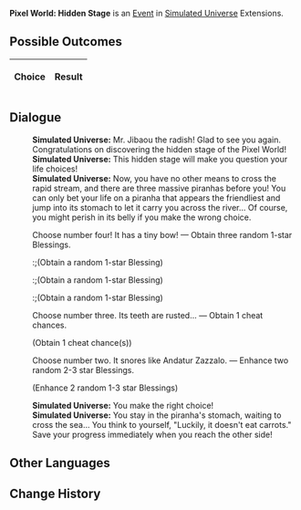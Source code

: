 {{Simulated Universe Event Infobox
|title         = Pixel World: Hidden Stage
|image         = Random Event Pixel.png
|type          =
|domains_su    = 
|domains_ext   = Occurrence
|domains_swarm = 
|domains_gng   = 
|requirements  =
|prev          = 
|next          = 
|indexRewards  =
|characters    = 
}}
'''Pixel World: Hidden Stage''' is an [[Simulated Universe/Events|Event]] in [[Simulated Universe]] Extensions.

==Possible Outcomes==
{| class="article-table"
!Choice
!Result

|}

<!--
==Gameplay Notes==

-->
==Dialogue==
{{Dialogue Start}}
:'''Simulated Universe:''' Mr. Jibaou the radish! Glad to see you again. Congratulations on discovering the hidden stage of the Pixel World!
:'''Simulated Universe:''' This hidden stage will make you question your life choices!
:'''Simulated Universe:''' Now, you have no other means to cross the rapid stream, and there are three massive piranhas before you! You can only bet your life on a piranha that appears the friendliest and jump into its stomach to let it carry you across the river... Of course, you might perish in its belly if you make the wrong choice.
:{{DIcon|Star}} Choose number four! It has a tiny bow! &mdash; Obtain three random 1-star Blessings.
::;(Obtain a random 1-star Blessing)
::;(Obtain a random 1-star Blessing)
::;(Obtain a random 1-star Blessing)
:{{DIcon|Star}} Choose number three. Its teeth are rusted... &mdash; Obtain 1 cheat chances.
:;(Obtain 1 cheat chance(s))
:{{DIcon|Star}} Choose number two. It snores like Andatur Zazzalo. &mdash; Enhance two random 2-3 star Blessings.
:;(Enhance 2 random 1-3 star Blessings)
:'''Simulated Universe:''' You make the right choice!
:'''Simulated Universe:''' You stay in the piranha's stomach, waiting to cross the sea... You think to yourself, "Luckily, it doesn't eat carrots." Save your progress immediately when you reach the other side!
{{Dialogue End}}

==Other Languages==
{{Other Languages
|zhs   = 像素世界•隐藏关
|zht   = 像素世界•隱藏關
|ja    = ピクセルワールド・隠しステージ
|ko    = 픽셀 월드•히든 스테이지
|es    = Mundo de píxeles: Mecanismo invisible
|fr    = Monde pixélisé : Niveau caché
|ru    = Пиксельный мир: Тайный уровень
|th    = โลกพิกเซล: กลไกซ่อนเร้น
|vi    = Thế Giới Pixel - Ải Ẩn
|de    = Pixelwelt: Versteckte Etappe
|id    = Dunia Piksel: Stage Tersembunyi
|pt    = Mundo Pixelado: Estágio Oculto
}}

==Change History==
{{Change History|1.0}}

